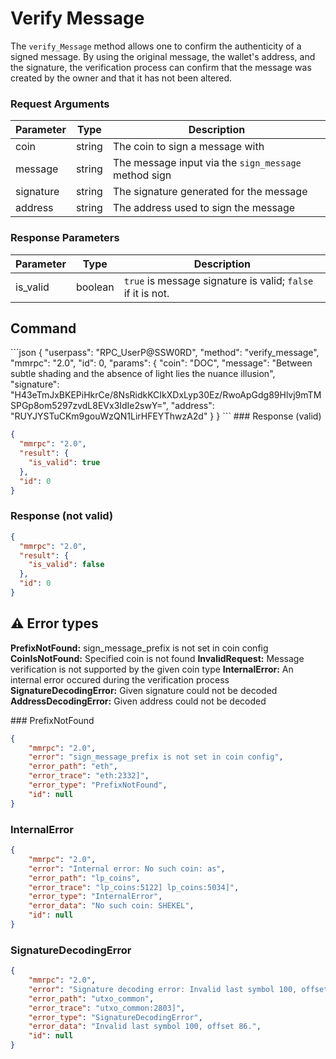 
# Verify Message

The `verify_Message` method allows one to confirm the authenticity of a signed message. By using the original message, the wallet's address, and the signature, the verification process can confirm that the message was created by the owner and that it has not been altered.

### Request Arguments

| Parameter | Type   | Description                                          |
| --------- | ------ | ---------------------------------------------------- |
| coin      | string | The coin to sign a message with                      |
| message   | string | The message input via the `sign_message` method sign |
| signature | string | The signature generated for the message              |
| address   | string | The address used to sign the message                 |

### Response Parameters

| Parameter | Type    | Description                                                 |
| --------- | ------- | ----------------------------------------------------------- |
| is\_valid | boolean | `true` is message signature is valid; `false` if it is not. |

## Command

<CodeGroup title="" tag="POST" label="verify_message" mm2MethodDecorate="true">
  ```json
  {
    "userpass": "RPC_UserP@SSW0RD",
    "method": "verify_message",
    "mmrpc": "2.0",
    "id": 0,
    "params": {
      "coin": "DOC",
      "message": "Between subtle shading and the absence of light lies the nuance illusion",
      "signature": "H43eTmJxBKEPiHkrCe/8NsRidkKCIkXDxLyp30Ez/RwoApGdg89Hlvj9mTMSPGp8om5297zvdL8EVx3IdIe2swY=",
      "address": "RUYJYSTuCKm9gouWzQN1LirHFEYThwzA2d"
    }
  }
  ```
</CodeGroup>

<CollapsibleSection expandedText="Hide Responses" collapsedText="Show Responses">
  ### Response (valid)

  ```json
  {
    "mmrpc": "2.0",
    "result": {
      "is_valid": true
    },
    "id": 0
  }
  ```

  ### Response (not valid)

  ```json
  {
    "mmrpc": "2.0",
    "result": {
      "is_valid": false
    },
    "id": 0
  }
  ```
</CollapsibleSection>

## ⚠ Error types

**PrefixNotFound:** sign\_message\_prefix is not set in coin config
**CoinIsNotFound:** Specified coin is not found
**InvalidRequest:** Message verification is not supported by the given coin type
**InternalError:** An internal error occured during the verification process
**SignatureDecodingError:** Given signature could not be decoded
**AddressDecodingError:** Given address could not be decoded

<CollapsibleSection expandedText="Hide Error Responses" collapsedText="Show Error Responses">
  ### PrefixNotFound

  ```json
  {
      "mmrpc": "2.0",
      "error": "sign_message_prefix is not set in coin config",
      "error_path": "eth",
      "error_trace": "eth:2332]",
      "error_type": "PrefixNotFound",
      "id": null
  }
  ```

  ### InternalError

  ```json
  {
      "mmrpc": "2.0",
      "error": "Internal error: No such coin: as",
      "error_path": "lp_coins",
      "error_trace": "lp_coins:5122] lp_coins:5034]",
      "error_type": "InternalError",
      "error_data": "No such coin: SHEKEL",
      "id": null
  }
  ```

  ### SignatureDecodingError

  ```json
  {
      "mmrpc": "2.0",
      "error": "Signature decoding error: Invalid last symbol 100, offset 86.",
      "error_path": "utxo_common",
      "error_trace": "utxo_common:2803]",
      "error_type": "SignatureDecodingError",
      "error_data": "Invalid last symbol 100, offset 86.",
      "id": null
  }
  ```
</CollapsibleSection>
